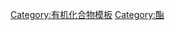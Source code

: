 {{Navbox
|name = 羧酸酯
|title = 简单[[羧酸酯]]
|listclass = hlist

|group1 = [[碳酸酯]]
|list1 =
*[[碳酸氢甲酯]]
* [[碳酸二甲酯]]
*[[碳酸二乙酯]]

|group2 = [[甲酸酯]]
|list2 =
* [[甲酸甲酯]]
* [[甲酸乙酯]]
* [[甲酸丙酯]]
* [[甲酸异丙酯]]
* [[甲酸丁酯|甲酸正丁酯]]
* [[甲酸叔丁酯]]
* [[甲酸正戊酯]]
* [[甲酸异戊酯]]

|group3 = [[乙酸酯]]
|list3 =
* [[乙酸甲酯]]
* [[乙酸乙酯]]
* [[乙酸正丙酯]]
* [[乙酸异丙酯]]
* [[乙酸丁酯]]
* [[乙酸叔丁酯]]
* [[乙酸戊酯]]
* [[乙酸异戊酯]]
* [[乙酸正戊酯]]

|group4 = [[丙酸酯]]
|list4 =
* [[丙酸甲酯]]
* [[丙酸乙酯]]
* [[丙酸丙酯]]
* [[丙酸异丙酯]]
* [[丙酸丁酯]]
* [[丙酸异戊酯]]

|group5 = 丁酸酯
|list5 =
* [[丁酸甲酯]]
* [[丁酸乙酯]]
* [[丁酸丙酯]]
* [[丁酸丁酯]]
* [[丁酸戊酯]]
* [[丁酸异戊酯]]
|group6 = 戊酸酯
|list6 =
* [[戊酸甲酯]]
* [[戊酸乙酯]]
* [[戊酸戊酯]]
* [[异戊酸乙酯]]
* [[异戊酸异戊酯]]
* [[异戊酸苯乙酯]]
|group7=己酸酯
|list7=
*[[己酸甲酯]]
*[[己酸乙酯]]
*[[己酸丙酯]]
*[[己酸烯丙酯]]
*[[己酸戊酯]]
*[[己酸己酯]]
|group8=庚酸酯
|list8=
*[[庚酸甲酯]]
*[[庚酸乙酯]]
*[[庚酸烯丙酯]]
|group9=辛酸酯
|list9=
*[[辛酸甲酯]]
*[[辛酸乙酯]]
}}<noinclude>
[[Category:有机化合物模板]]
[[Category:酯]]
</noinclude>